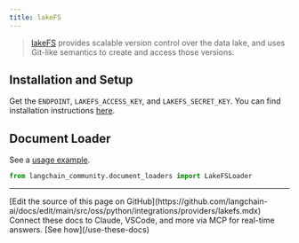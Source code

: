 ```yaml
---
title: lakeFS
---
```


>[lakeFS](https://docs.lakefs.io/) provides scalable version control over
> the data lake, and uses Git-like semantics to create and access those versions.

## Installation and Setup

Get the `ENDPOINT`, `LAKEFS_ACCESS_KEY`, and `LAKEFS_SECRET_KEY`.
You can find installation instructions [here](https://docs.lakefs.io/quickstart/launch.html).


## Document Loader

See a [usage example](/oss/python/integrations/document_loaders/lakefs).

```python
from langchain_community.document_loaders import LakeFSLoader
```

---

<Callout icon="pen-to-square" iconType="regular">
    [Edit the source of this page on GitHub](https://github.com/langchain-ai/docs/edit/main/src/oss/python/integrations/providers/lakefs.mdx)
</Callout>
<Tip icon="terminal" iconType="regular">
    Connect these docs to Claude, VSCode, and more via MCP for    real-time answers. [See how](/use-these-docs)
</Tip>
